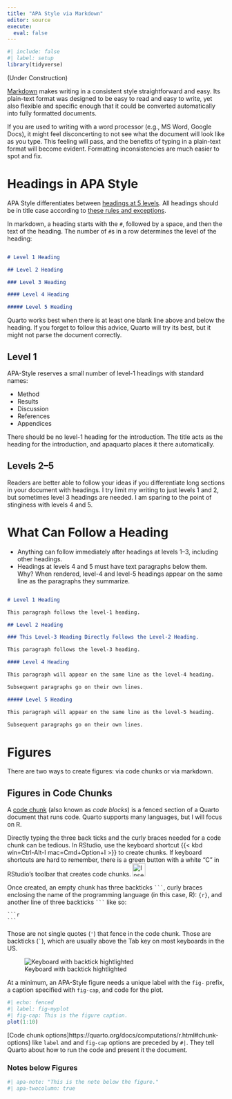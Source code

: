 ```yaml
---
title: "APA Style via Markdown"
editor: source
execute: 
  eval: false
---
```


```r
#| include: false
#| label: setup
library(tidyverse)

```

(Under Construction)

[Markdown](https://daringfireball.net/projects/markdown/) makes writing in a consistent style straightforward and easy. Its plain-text format was designed to be easy to read and easy to write, yet also flexible and specific enough that it could be converted automatically into fully formatted documents.

If you are used to writing with a word processor (e.g., MS Word, Google Docs), it might feel disconcerting to not see what the document will look like as you type. This feeling will pass, and the benefits of typing in a plain-text format will become evident. Formatting inconsistencies are much easier to spot and fix.

# Headings in APA Style

APA Style differentiates between [headings at 5 levels](https://apastyle.apa.org/style-grammar-guidelines/paper-format/headings). 
All headings should be in title case according to [these rules and exceptions](https://apastyle.apa.org/style-grammar-guidelines/capitalization/title-case).

In markdown, a heading starts with the `#`, followed by a space, and then the text of the heading. The number of `#`s in a row determines the level of the heading:

``` md

# Level 1 Heading

## Level 2 Heading

### Level 3 Heading

#### Level 4 Heading

##### Level 5 Heading

```

Quarto works best when there is at least one blank line above and below the heading. If you forget to follow this advice, Quarto will try its best, but it might not parse the document correctly.

## Level 1

APA-Style reserves a small number of level-1 headings with standard names:

-   Method
-   Results
-   Discussion
-   References
-   Appendices

There should be no level-1 heading for the introduction. The title acts as the heading for the introduction, and apaquarto places it there automatically.

## Levels 2--5

Readers are better able to follow your ideas if you differentiate long sections in your document with headings. I try limit my writing to just levels 1 and 2, but sometimes level 3 headings are needed. I am sparing to the point of stinginess with levels 4 and 5.





# What Can Follow a Heading

* Anything can follow immediately after headings at levels 1--3, including other headings. 
* Headings at levels 4 and 5 must have text paragraphs below them. Why? When rendered, level-4 and level-5 headings appear on the same line as the paragraphs they summarize.

``` md

# Level 1 Heading

This paragraph follows the level-1 heading.

## Level 2 Heading 

### This Level-3 Heading Directly Follows the Level-2 Heading.

This paragraph follows the level-3 heading.

#### Level 4 Heading

This paragraph will appear on the same line as the level-4 heading.

Subsequent paragraphs go on their own lines.

##### Level 5 Heading

This paragraph will appear on the same line as the level-5 heading.

Subsequent paragraphs go on their own lines.

```

# Figures

There are two ways to create figures: via code chunks or via markdown.

## Figures in Code Chunks

A [code chunk](https://quarto.org/docs/computations/r.html) (also known as *code blocks*) is a fenced section of a Quarto document that runs code. Quarto supports many languages, but I will focus on R.

Directly typing the three back ticks and the curly braces needed for a code chunk can be tedious. In RStudio, use the keyboard shortcut {{< kbd win=Ctrl-Alt-I mac=Cmd+Option+I >}} to create chunks. If keyboard shortcuts are hard to remember, there is a green button with a white "C" in RStudio's toolbar that creates code chunks. ![Insert Code Chunk Button](insertchunk.png){style='margin:0!important;height:30px'}

Once created, an empty chunk has three backticks <code>&grave;&grave;&grave;</code>, curly braces enclosing the name of the programming language (in this case, R): `{r}`, and another line of three backticks <code>&grave;&grave;&grave;</code> like so:

````verbatim
```r

```
````

:::{.column-margin}
Those are not single quotes (`'`) that fence in the code chunk. Those are backticks (<code>`</code>), which are usually above the Tab key on most keyboards in the US.

![Keyboard with backtick hightlighted](keyboardwithbacktick.jpeg)

:::

At a minimum, an APA-Style figure needs a unique label with the `fig-` prefix, a caption specified with `fig-cap`, and code for the plot.

```r
#| echo: fenced
#| label: fig-myplot
#| fig-cap: This is the figure caption.
plot(1:10)
```

[Code chunk options]https://quarto.org/docs/computations/r.html#chunk-options) like `label` and and `fig-cap` options are preceded by `#|`. They tell Quarto about how to run the code and present it the document. 



### Notes below Figures

```r
#| apa-note: "This is the note below the figure."
#| apa-twocolumn: true
```

